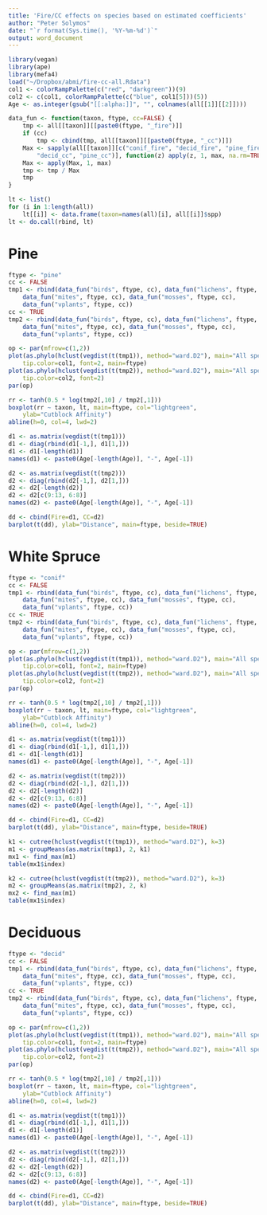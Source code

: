 ```yaml
---
title: 'Fire/CC effects on species based on estimated coefficients'
author: "Peter Solymos"
date: "`r format(Sys.time(), '%Y-%m-%d')`"
output: word_document
---
```


```r
library(vegan)
library(ape)
library(mefa4)
load("~/Dropbox/abmi/fire-cc-all.Rdata")
col1 <- colorRampPalette(c("red", "darkgreen"))(9)
col2 <- c(col1, colorRampPalette(c("blue", col1[5]))(5))
Age <- as.integer(gsub("[[:alpha:]]", "", colnames(all[[1]][[2]])))

data_fun <- function(taxon, ftype, cc=FALSE) {
    tmp <- all[[taxon]][[paste0(ftype, "_fire")]]
    if (cc)
        tmp <- cbind(tmp, all[[taxon]][[paste0(ftype, "_cc")]])
    Max <- sapply(all[[taxon]][c("conif_fire", "decid_fire", "pine_fire", "conif_cc",
        "decid_cc", "pine_cc")], function(z) apply(z, 1, max, na.rm=TRUE))
    Max <- apply(Max, 1, max)
    tmp <- tmp / Max
    tmp
}

lt <- list()
for (i in 1:length(all))
    lt[[i]] <- data.frame(taxon=names(all)[i], all[[i]]$spp)
lt <- do.call(rbind, lt)
```

# Pine

```r
ftype <- "pine"
cc <- FALSE
tmp1 <- rbind(data_fun("birds", ftype, cc), data_fun("lichens", ftype, cc),
    data_fun("mites", ftype, cc), data_fun("mosses", ftype, cc),
    data_fun("vplants", ftype, cc))
cc <- TRUE
tmp2 <- rbind(data_fun("birds", ftype, cc), data_fun("lichens", ftype, cc),
    data_fun("mites", ftype, cc), data_fun("mosses", ftype, cc),
    data_fun("vplants", ftype, cc))

op <- par(mfrow=c(1,2))
plot(as.phylo(hclust(vegdist(t(tmp1)), method="ward.D2"), main="All species"),
    tip.color=col1, font=2, main=ftype)
plot(as.phylo(hclust(vegdist(t(tmp2)), method="ward.D2"), main="All species"),
    tip.color=col2, font=2)
par(op)
```

```r
rr <- tanh(0.5 * log(tmp2[,10] / tmp2[,1]))
boxplot(rr ~ taxon, lt, main=ftype, col="lightgreen",
    ylab="Cutblock Affinity")
abline(h=0, col=4, lwd=2)
```

```r
d1 <- as.matrix(vegdist(t(tmp1)))
d1 <- diag(rbind(d1[-1,], d1[1,]))
d1 <- d1[-length(d1)]
names(d1) <- paste0(Age[-length(Age)], "-", Age[-1])

d2 <- as.matrix(vegdist(t(tmp2)))
d2 <- diag(rbind(d2[-1,], d2[1,]))
d2 <- d2[-length(d2)]
d2 <- d2[c(9:13, 6:8)]
names(d2) <- paste0(Age[-length(Age)], "-", Age[-1])

dd <- cbind(Fire=d1, CC=d2)
barplot(t(dd), ylab="Distance", main=ftype, beside=TRUE)
```

# White Spruce

```r
ftype <- "conif"
cc <- FALSE
tmp1 <- rbind(data_fun("birds", ftype, cc), data_fun("lichens", ftype, cc),
    data_fun("mites", ftype, cc), data_fun("mosses", ftype, cc),
    data_fun("vplants", ftype, cc))
cc <- TRUE
tmp2 <- rbind(data_fun("birds", ftype, cc), data_fun("lichens", ftype, cc),
    data_fun("mites", ftype, cc), data_fun("mosses", ftype, cc),
    data_fun("vplants", ftype, cc))

op <- par(mfrow=c(1,2))
plot(as.phylo(hclust(vegdist(t(tmp1)), method="ward.D2"), main="All species"),
    tip.color=col1, font=2, main=ftype)
plot(as.phylo(hclust(vegdist(t(tmp2)), method="ward.D2"), main="All species"),
    tip.color=col2, font=2)
par(op)
```

```r
rr <- tanh(0.5 * log(tmp2[,10] / tmp2[,1]))
boxplot(rr ~ taxon, lt, main=ftype, col="lightgreen",
    ylab="Cutblock Affinity")
abline(h=0, col=4, lwd=2)
```

```r
d1 <- as.matrix(vegdist(t(tmp1)))
d1 <- diag(rbind(d1[-1,], d1[1,]))
d1 <- d1[-length(d1)]
names(d1) <- paste0(Age[-length(Age)], "-", Age[-1])

d2 <- as.matrix(vegdist(t(tmp2)))
d2 <- diag(rbind(d2[-1,], d2[1,]))
d2 <- d2[-length(d2)]
d2 <- d2[c(9:13, 6:8)]
names(d2) <- paste0(Age[-length(Age)], "-", Age[-1])

dd <- cbind(Fire=d1, CC=d2)
barplot(t(dd), ylab="Distance", main=ftype, beside=TRUE)
```

```r
k1 <- cutree(hclust(vegdist(t(tmp1)), method="ward.D2"), k=3)
m1 <- groupMeans(as.matrix(tmp1), 2, k1)
mx1 <- find_max(m1)
table(mx1$index)

k2 <- cutree(hclust(vegdist(t(tmp2)), method="ward.D2"), k=3)
m2 <- groupMeans(as.matrix(tmp2), 2, k)
mx2 <- find_max(m1)
table(mx1$index)

```

# Deciduous

```r
ftype <- "decid"
cc <- FALSE
tmp1 <- rbind(data_fun("birds", ftype, cc), data_fun("lichens", ftype, cc),
    data_fun("mites", ftype, cc), data_fun("mosses", ftype, cc),
    data_fun("vplants", ftype, cc))
cc <- TRUE
tmp2 <- rbind(data_fun("birds", ftype, cc), data_fun("lichens", ftype, cc),
    data_fun("mites", ftype, cc), data_fun("mosses", ftype, cc),
    data_fun("vplants", ftype, cc))

op <- par(mfrow=c(1,2))
plot(as.phylo(hclust(vegdist(t(tmp1)), method="ward.D2"), main="All species"),
    tip.color=col1, font=2, main=ftype)
plot(as.phylo(hclust(vegdist(t(tmp2)), method="ward.D2"), main="All species"),
    tip.color=col2, font=2)
par(op)
```

```r
rr <- tanh(0.5 * log(tmp2[,10] / tmp2[,1]))
boxplot(rr ~ taxon, lt, main=ftype, col="lightgreen",
    ylab="Cutblock Affinity")
abline(h=0, col=4, lwd=2)
```


```r
d1 <- as.matrix(vegdist(t(tmp1)))
d1 <- diag(rbind(d1[-1,], d1[1,]))
d1 <- d1[-length(d1)]
names(d1) <- paste0(Age[-length(Age)], "-", Age[-1])

d2 <- as.matrix(vegdist(t(tmp2)))
d2 <- diag(rbind(d2[-1,], d2[1,]))
d2 <- d2[-length(d2)]
d2 <- d2[c(9:13, 6:8)]
names(d2) <- paste0(Age[-length(Age)], "-", Age[-1])

dd <- cbind(Fire=d1, CC=d2)
barplot(t(dd), ylab="Distance", main=ftype, beside=TRUE)
```

